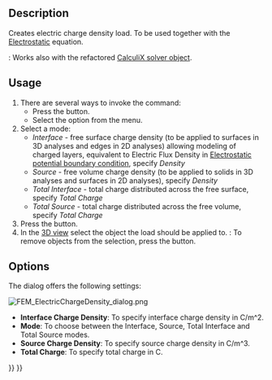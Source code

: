 <languages/>
<translate>

<!--T:1-->
{{Docnav
|[[FEM_ConstraintMagnetization|Magnetization boundary condition]]
|[[FEM_ConstraintInitialFlowVelocity|Initial flow velocity condition]]
|[[FEM_Workbench|FEM]]
|IconL=FEM_ConstraintMagnetization.svg
|IconR=FEM_ConstraintInitialFlowVelocity.svg
|IconC=Workbench_FEM.svg
}}

<!--T:2-->
{{GuiCommandContainer|
{{GuiCommand
|Name=FEM ConstraintElectricChargeDensity
|MenuLocation=Model → Electromagnetic boundary conditions → Electric charge density
|Workbenches=[[FEM_Workbench|FEM]]
|Version=1.1
|SeeAlso=[[FEM_Example_Capacitance_Two_Balls|FEM capacitance example]], [[FEM_tutorial|FEM tutorial]]
}}
{{GuiCommandFemInfo
|Solvers={{VersionMinus|1.0}}: Elmer<br>{{VersionPlus|1.1}}: Elmer, CalculiX
}}
}}

==Description== <!--T:3-->

<!--T:4-->
Creates electric charge density load. To be used together with the [[FEM_EquationElectrostatic|Electrostatic]] equation.

<!--T:11-->
{{Version|1.1}}: Works also with the refactored [[FEM_SolverCalculixCcxtools|CalculiX solver object]].

==Usage== <!--T:5-->

<!--T:6-->
# There are several ways to invoke the command:
#* Press the {{Button|[[Image:FEM_ConstraintElectricChargeDensity.svg|16px]] [[FEM_ElectricChargeDensity|Electric charge density]]}} button.
#* Select the {{MenuCommand|Model → Electromagnetic boundary conditions → [[Image:FEM_ConstraintElectricChargeDensity.svg|16px]] Electric charge density}} option from the menu.
# Select a  mode:
#* ''Interface'' - free surface charge density (to be applied to surfaces in 3D analyses and edges in 2D analyses) allowing modeling of charged layers, equivalent to Electric Flux Density in [[FEM_ConstraintElectrostaticPotential|Electrostatic potential boundary condition]], specify ''Density''
#* ''Source'' - free volume charge density (to be applied to solids in 3D analyses and surfaces in 2D analyses), specify ''Density''
#* ''Total Interface'' - total charge distributed across the free surface, specify ''Total Charge''
#* ''Total Source'' - total charge distributed across the free volume, specify ''Total Charge''
# Press the {{Button|Add}} button.
# In the [[3D_view|3D view]] select the object the load should be applied to. {{Version|1.1}}: To remove objects from the selection, press the {{Button|Remove}} button.

==Options== <!--T:7-->

<!--T:8-->
The dialog offers the following settings:

</translate>
[[Image:FEM_ElectricChargeDensity_dialog.png]]
<translate>

<!--T:9-->
* '''Interface Charge Density''': To specify interface charge density in C/m^2.
* '''Mode''': To choose between the Interface, Source, Total Interface and Total Source modes.
* '''Source Charge Density''': To specify source charge density in C/m^3.
* '''Total Charge''': To specify total charge in C.


<!--T:10-->
{{Docnav
|[[FEM_ConstraintMagnetization|Magnetization boundary condition]]
|[[FEM_ConstraintInitialFlowVelocity|Initial flow velocity condition]]
|[[FEM_Workbench|FEM]]
|IconL=FEM_ConstraintMagnetization.svg
|IconR=FEM_ConstraintInitialFlowVelocity.svg
|IconC=Workbench_FEM.svg
}}

</translate>
{{FEM Tools navi{{#translation:}}}}
{{Userdocnavi{{#translation:}}}}
